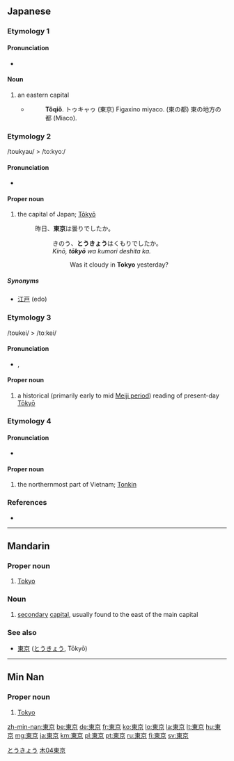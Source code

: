 ==Japanese==
{{ja-kanjitab|東|京}}

===Etymology 1===

====Pronunciation====
* {{IPA|[toːkjoː]|lang=ja}}

====Noun====
{{wikipedia|lang=ja}}
{{ja-noun|k|hira=とうきょう|hhira=とうきゃう|rom=tōkyō|hidx=とうきょう}}

# an eastern capital
#* {{RQ:Nippo Jisho|663}}
#*: '''Tôqiǒ'''. トゥキャゥ (東京) Figaxino miyaco. (東の都) 東の地方の都 (Miaco).

===Etymology 2===
/toukyau/ > /toːkyoː/

====Pronunciation====
* {{IPA|[toːkjoː]|lang=ja}}

====Proper noun====
{{ja-pos|k|proper|hira=とうきょう|hhira=とうきゃう|rom=tōkyō}}

# the capital of Japan; [[Tōkyō]]
#: 昨日、'''東京'''は曇りでしたか。
#:: きのう、'''とうきょう'''はくもりでしたか。
#::  ''Kinō, '''tōkyō''' wa kumori deshita ka.''
#::: Was it cloudy in '''Tokyo''' yesterday?

=====Synonyms=====
* [[江戸]] (edo)

===Etymology 3===
/toukei/ > /toːkei/

====Pronunciation====
* {{IPA|[toːkei]|lang=ja}}, {{IPA|[toːkeː]|lang=ja}}

====Proper noun====
{{ja-pos|k|proper|hira=とうけい|rom=tōkei}}

# a historical (primarily early to mid [[w:Meiji period|Meiji period]]) reading of present-day [[Tōkyō]]

===Etymology 4===

====Pronunciation====
* {{IPA|[tonkin]|lang=ja}}

====Proper noun====
{{ja-pos|k|proper|kata=トンキン|rom=tonkin|hidx=とんきん}}

# the northernmost part of Vietnam; [[w:Tonkin|Tonkin]]

===References===
* {{R:Nippo Jisho}}

[[Category:ja:Capital cities|とうきょう]]

----

==Mandarin==
{{Hani-forms|[[东京]]|[[東]][[京]]}}

===Proper noun===
{{cmn-proper noun|t|pin=Dōngjīng|pint=dong1jing1|tra=東京|sim=东京|rs=木04}}
# [[Tokyo]]

===Noun===
{{cmn-noun|t|pin=Dōngjīng|pint=dong1jing1|tra=東京|sim=东京|rs=木04}}
# {{historical|lang=cmn|sc=Hant}} [[secondary]] [[capital]], usually found to the east of the main capital

===See also===
* {{sense|Japanese}} [[東京]] ([[とうきょう]], Tōkyō)

[[Category:cmn:Capital cities in traditional script|木04東京]]

----

==Min Nan==
{{Hani-forms|[[东京]]|[[東]][[京]]}}

===Proper noun===
{{nan-proper|t|poj=Tang-kiaⁿ|pojt=dong1jing1|tra=東京|sim=东京|rs=木04}}

# [[Tokyo]]

[[zh-min-nan:東京]]
[[be:東京]]
[[de:東京]]
[[fr:東京]]
[[ko:東京]]
[[lo:東京]]
[[la:東京]]
[[lt:東京]]
[[hu:東京]]
[[mg:東京]]
[[ja:東京]]
[[km:東京]]
[[pl:東京]]
[[pt:東京]]
[[ru:東京]]
[[fi:東京]]
[[sv:東京]]